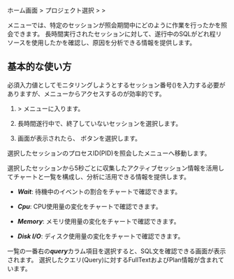 ホーム画面 &gt; プロジェクト選択 &gt; <Cmdname sid="side_analysis" className="uitext" /> &gt; <Cmdname sid="side_sessionHistory" className="uitext" />

<Cmdname sid="side_sessionHistory" className="uitext" />メニューでは、特定のセッションが照会期間中にどのように作業を行ったかを照会できます。 長時間実行されたセッションに対して、遂行中のSQLがどれ程リソースを使用したかを確認し、原因を分析できる情報を提供します。

## 基本的な使い方

必須入力値としてモニタリングしようとするセッション番号(<Cmdname sid="TTL06802" className="uitext" />)を入力する必要がありますが、<Cmdname sid="side_dbMonitoring" className="uitext" />メニューからアクセスするのが効率的です。

1. <Cmdname sid="side_dashboard" className="uitext" /> &gt; <Cmdname sid="side_dbMonitoring" className="uitext" />メニューに入ります。

2. 長時間遂行中で、終了していないセッションを選択します。

   <InDoc product="postgresql"><ImgLang img='db-session-history-01.png' desc='インスタンスモニタリング' /></InDoc>

   <InDoc product="oracle-pro,oracle"><ImgLang img='db-session-history-oracle-pro-01.png' desc='インスタンスモニタリング' /></InDoc>

3. <Cmdname sid="session_detail" className="uitext" />画面が表示されたら、<Cmdname sid="TTL06721" className="uitext" /> ボタンを選択します。

   <InDoc product="postgresql"><ImgLang img='db-session-history-02.png' desc='セッション履歴' /></InDoc>

   <InDoc product="oracle-pro,oracle"><ImgLang img='db-session-history-oracle-pro-02.png' desc='セッション履歴' /></InDoc>

選択したセッションのプロセスID(PID)を照会した<Cmdname sid="side_sessionHistory" className="uitext" />メニューへ移動します。

<InDoc product="oracle-pro,oracle"><ImgLang img='db-session-history-oracle-pro-03.png' desc='セッション履歴' /></InDoc>

<InDoc product="postgresql"><ImgLang img='db-session-history-03.png' desc='セッション履歴' /></InDoc>

選択したセッションから5秒ごとに収集したアクティブセッション情報を活用してチャートと一覧を構成し、分析に活用できる情報を提供します。 

- ***Wait***: 待機中のイベントの割合をチャートで確認できます。

- ***Cpu***: CPU使用量の変化をチャートで確認できます。

- ***Memory***: メモリ使用量の変化をチャートで確認できます。

- ***Disk I/O***: ディスク使用量の変化をチャートで確認できます。

一覧の一番右の***query***カラム項目を選択すると、SQL文を確認できる<Cmdname sid="TTL06224" className="uitext" />画面が表示されます。 選択したクエリ(Query)に対するFullTextおよびPlan情報が含まれています。
